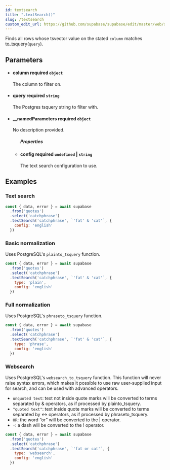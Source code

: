 ```yaml
---
id: textsearch
title: ".textSearch()"
slug: /textsearch
custom_edit_url: https://github.com/supabase/supabase/edit/master/web/spec/supabase_js_v2_ref.yml
---
```



Finds all rows whose tsvector value on the stated `column` matches
to_tsquery(`query`).



## Parameters


<ul className="method-list-group">
  
<li className="method-list-item">
  <h4 className="method-list-item-label">
    <span className="method-list-item-label-name">
      column
    </span>
    <span className="method-list-item-label-badge required">
      required
    </span>
    <span className="method-list-item-validation">
      <code>object</code>
    </span>
  </h4>
  <div class="method-list-item-description">

The column to filter on.

  </div>
  
</li>


<li className="method-list-item">
  <h4 className="method-list-item-label">
    <span className="method-list-item-label-name">
      query
    </span>
    <span className="method-list-item-label-badge required">
      required
    </span>
    <span className="method-list-item-validation">
      <code>string</code>
    </span>
  </h4>
  <div class="method-list-item-description">

The Postgres tsquery string to filter with.

  </div>
  
</li>


<li className="method-list-item">
  <h4 className="method-list-item-label">
    <span className="method-list-item-label-name">
      __namedParameters
    </span>
    <span className="method-list-item-label-badge required">
      required
    </span>
    <span className="method-list-item-validation">
      <code>object</code>
    </span>
  </h4>
  <div class="method-list-item-description">

No description provided. 

  </div>
  
<ul className="method-list-group">
  <h5 class="method-list-title method-list-title-isChild expanded">Properties</h5>

<li className="method-list-item">
  <h4 className="method-list-item-label">
    <span className="method-list-item-label-name">
      config
    </span>
    <span className="method-list-item-label-badge required">
      required
    </span>
    <span className="method-list-item-validation">
      <code>undefined</code> | <code>string</code>
    </span>
  </h4>
  <div class="method-list-item-description">

The text search configuration to use.

  </div>
  
</li>

</ul>

</li>

</ul>














## Examples

### Text search



```js
const { data, error } = await supabase
  .from('quotes')
  .select('catchphrase')
  .textSearch('catchphrase', `'fat' & 'cat'`, { 
    config: 'english' 
  })
```

### Basic normalization

Uses PostgreSQL's `plainto_tsquery` function.

```js
const { data, error } = await supabase
  .from('quotes')
  .select('catchphrase')
  .textSearch('catchphrase', `'fat' & 'cat'`, { 
    type: 'plain',
    config: 'english' 
  })
```

### Full normalization

Uses PostgreSQL's `phraseto_tsquery` function.

```js
const { data, error } = await supabase
  .from('quotes')
  .select('catchphrase')
  .textSearch('catchphrase', `'fat' & 'cat'`, { 
    type: 'phrase',
    config: 'english' 
  })
```

### Websearch

Uses PostgreSQL's `websearch_to_tsquery` function. 
This function will never raise syntax errors, which makes it possible to use raw user-supplied input for search, and can be used 
with advanced operators.

- `unquoted text`: text not inside quote marks will be converted to terms separated by & operators, as if processed by plainto_tsquery.
- `"quoted text"`: text inside quote marks will be converted to terms separated by <-> operators, as if processed by phraseto_tsquery.
- `OR`: the word “or” will be converted to the | operator.
- `-`: a dash will be converted to the ! operator.


```js
const { data, error } = await supabase
  .from('quotes')
  .select('catchphrase')
  .textSearch('catchphrase', `'fat or cat'`, { 
    type: 'websearch',
    config: 'english'
  })
```